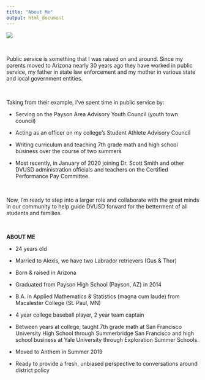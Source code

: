 ```yaml
---
title: "About Me"
output: html_document
---
```


![](Campaign Banner.PNG)

\

Public service is something that I was raised on and around. Since my parents moved to Arizona nearly 30 years ago they have worked in public service, my father in state law enforcement and my mother in various state and local government entities.

\

Taking from their example, I've spent time in public service by: 

- Serving on the Payson Area Advisory Youth Council (youth town council)

- Acting as an officer on my college's Student Athlete Advisory Council

- Writing curriculum and teaching 7th grade math and high school business over the course of two summers 

- Most recently, in January of 2020 joining Dr. Scott Smith and other DVUSD administration officials and teachers on the Certified Performance Pay Committee. 

\

Now, I'm ready to step into a larger role and collaborate with the great minds in our community to help guide DVUSD forward for the betterment of all students and families. 

\

**ABOUT ME**

- 24 years old

- Married to Alexis, we have two Labrador retrievers (Gus & Thor)

- Born & raised in Arizona

- Graduated from Payson High School (Payson, AZ) in 2014

- B.A. in Applied Mathematics & Statistics (magna cum laude) from Macalester College (St. Paul, MN)

- 4 year college baseball player, 2 year team captain

- Between years at college, taught 7th grade math at San Francisco University High School through Summerbridge San Francisco and high school business at Yale University through Exploration Summer Schools.

- Moved to Anthem in Summer 2019 

- Ready to provide a fresh, unbiased perspective to conversations around district policy



